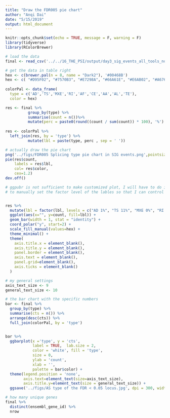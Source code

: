 ```yaml
---
title: "Draw the FDR005 pie chart"
author: "Anqi Dai"
date: "5/15/2019"
output: html_document
---
```


```r
knitr::opts_chunk$set(echo = TRUE, message = F, warning = F)
library(tidyverse)
library(RColorBrewer)
```

```r
# load the data 
final <- read_csv('../../16_THE_PSI/output/day3_sig_events_all_tools_not_filtered_by_PSI.csv')
```


```r
# get the data in table right
hex <- c(brewer.pal(n = 8, name = "Dark2"), '#00468B')
hex <- c( "#D95F02", "#7570B3", "#E7298A", "#66A61E", "#E6AB02", "#A6761D", "#666666","#1B9E77", "#00468B")
  
colorPal <- data_frame(
  type = c('AD','TS','MXE','RI','AF','CE','AA','AL','TE'), 
  color = hex) 

res <- final %>%
          group_by(type) %>%
          summarise(count = n())%>%
          mutate(perc = paste0(round((count / sum(count)) * 100), '%') ) 
  
res <- colorPal %>%
  left_join(res, by = 'type') %>%
          mutate(lbl = paste(type, perc , sep = ' '))

# actually draw the pie chart
png('../figs/FDR005 Splicing type pie chart in SIG events.png',pointsize = 8, res = 300, width = 4, height = 4, units = 'in')
pie(res$count,
    labels = res$lbl, 
    col= res$color,
    cex=1.2)
dev.off() 
```

```r
# ggpubr is not sufficient to make customized plot, I will have to do in ggplot
# to manually set the factor level of the lables so that I can control how the portions are arranged 


res %>%  
  mutate(lbl = factor(lbl, levels = c("AD 1%", "TS 11%", "MXE 0%", "RI 57%", "AF 0%", "CE 13%", "AA 3%", "AL 0%", "TE 14%"))) %>% 
  ggplot(aes(x="", y=count, fill=lbl)) +
  geom_bar(width = 1, stat = "identity") +
  coord_polar("y", start=2) + 
  scale_fill_manual(values=hex) + 
  theme_minimal() +
  theme(
    axis.title.x = element_blank(),
    axis.title.y = element_blank(),
    panel.border = element_blank(),
    axis.text = element_blank(),
    panel.grid=element_blank(),
    axis.ticks = element_blank()
  ) 
```

```r
# my general settings
axis_text_size <- 9
general_text_size <- 10
```

```r
# the bar chart with the specific numbers
bar <- final %>%
  group_by(type) %>%
  summarise(cts = n()) %>%
  arrange(desc(cts)) %>% 
  full_join(colorPal, by = 'type')


bar %>% 
  ggbarplot(x ='type', y = 'cts', 
            label = TRUE,  lab.size = 2,
            color = 'white', fill = 'type',
            size = 0,
            ylab = 'count',
            xlab = '',
            palette = bar$color) +
  theme(legend.position = 'none',
        axis.text=element_text(size=axis_text_size),
        axis.title.y=element_text(size = general_text_size)) +
  ggsave('../figs/AS type of the FDR < 0.05 locus.jpg', dpi = 300, width = 4, height = 3)
```

```r
# how many unique genes
final %>%
  distinct(ensembl_gene_id) %>%
  nrow
```


